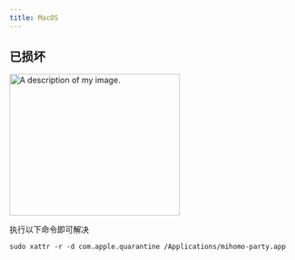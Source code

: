 ```yaml
---
title: MacOS
---
```



## 已损坏
<Image
  src={damage}
  alt="A description of my image."
  width="300"
  height="250"
/>

执行以下命令即可解决

```shell
sudo xattr -r -d com.apple.quarantine /Applications/mihomo-party.app
```